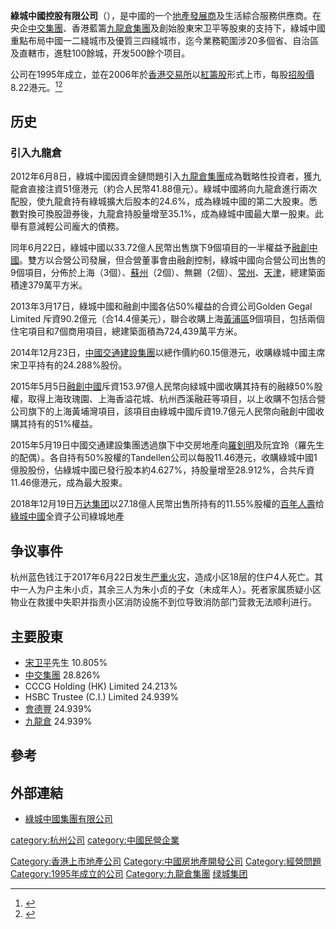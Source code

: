 {{Infobox_Company |
  company_name_zh = 綠城中國控股有限公司 |
  company_name = 綠城中國控股有限公司 |
  company_logo = [[file:greentownchina.png|file:greentownchina.png]] |
  company_type = [[民營企業|民營企業]] |
  foundation = 1995年 |
  location =[[中國|中國]][[浙江|浙江]][[杭州|杭州]]|
  industry = [[房地產|房地產]]|
  chairman0 = 宋卫平 |
  CEO = 壽柏年（常務副主席）|
  GM = 郭佳峰、曹舟南 |
  sales =  |
  profit =  |
  asset = |
  market_value = |
  num_employees = |
  revenue = |
  products = |
  homepage = [http://www.chinagreentown.com 綠城中國集團有限公司]
}}

'''綠城中國控股有限公司'''（{{hkex|3900}}），是中國的一个[[地產發展商|地產發展商]]及生活綜合服務供應商。在央企[[中交集團|中交集團]]、香港藍籌[[九龍倉集團|九龍倉集團]]及創始股東宋卫平等股東的支持下，綠城中國重點布局中國一二綫城市及優質三四綫城市，迄今業務範圍涉20多個省、自治區及直轄市，進駐100餘城，开发500餘个项目。

公司在1995年成立，並在2006年於[[香港交易所|香港交易所]]以[[紅籌股|紅籌股]]形式上市，每股[[IPO|招股價]]8.22港元。<ref>{{Cite web |url=http://news.hz.soufun.com/2006-07-13/754681.htm |title=绿城中国控股有限公司在香港联交所主板成功上市 |accessdate=2010-04-02 |archive-date=2008-03-11 |archive-url=https://web.archive.org/web/20080311033622/http://news.hz.soufun.com/2006-07-13/754681.htm |dead-url=yes }}</ref><ref>{{Cite web |url=http://finance.people.com.cn/BIG5/1041/4603245.html |title=紅籌股綠城中國上市三部曲 低價招股急急上市 |accessdate=2010-04-02 |archive-date=2009-11-10 |archive-url=https://web.archive.org/web/20091110174121/http://finance.people.com.cn/BIG5/1041/4603245.html |dead-url=no }}</ref>

==历史==
{{incomplete|章节|time=2018-03-19}}
===引入九龍倉===
2012年6月8日，綠城中國因資金鏈問題引入[[九龍倉集團|九龍倉集團]]成為戰略性投資者，獲九龍倉直接注資51億港元（約合人民幣41.88億元）。綠城中國將向九龍倉進行兩次配股，使九龍倉持有綠城擴大后股本的24.6%，成為綠城中國的第二大股東。悉數對換可換股證券後，九龍倉持股量增至35.1%，成為綠城中國最大單一股東。此舉有意減輕公司龐大的債務。

同年6月22日，綠城中國以33.72億人民幣出售旗下9個項目的一半權益予[[融創中國|融創中國]]。雙方以合營公司發展，但合營董事會由融創控制，綠城中國向合營公司出售的9個項目，分佈於上海（3個）、[[蘇州|蘇州]]（2個）、無錫（2個）、[[常州|常州]]、[[天津|天津]]，總建築面積達379萬平方米。

2013年3月17日，綠城中國和融創中國各佔50%權益的合資公司Golden Gegal Limited 斥資90.2億元（合14.4億美元），聯合收購上海[[黃浦區|黃浦區]]9個項目，包括兩個住宅項目和7個商用項目，總建築面積為724,439萬平方米。

2014年12月23日，[[中國交通建設集團|中國交通建設集團]]以總作價約60.15億港元，收購綠城中國主席宋卫平持有的24.288%股份。

2015年5月5日[[融創中國|融創中國]]斥資153.97億人民幤向緑城中國收購其持有的融綠50%股權，取得上海玫瑰園、上海香溢花城、杭州西溪融莊等項目，以上收購不包括合營公司旗下的上海黃埔灣項目，該項目由綠城中國斥資19.7億元人民幣向融創中國收購其持有的51%權益。

2015年5月19日中國交通建設集團透過旗下中交房地產向[[羅釗明|羅釗明]]及阮宜玲（羅先生的配偶）。各自持有50%股權的Tandellen公司以每股11.46港元，收購綠城中國1億股股份，佔綠城中國已發行股本約4.627%，持股量增至28.912%，合共斥資11.46億港元，成為最大股東。

2018年12月19日[[万达集团|万达集团]]以27.18億人民幣出售所持有的11.55%股權的[[百年人壽|百年人壽]]给[[綠城中國|綠城中國]]全資子公司綠城地產

==争议事件==
杭州蓝色钱江于2017年6月22日发生[[杭州蓝色钱江纵火案|严重火灾]]，造成小区18层的住户4人死亡。其中一人为户主朱小贞，其余三人为朱小贞的子女（未成年人）。死者家属质疑小区物业在救援中失职并指责小区消防设施不到位导致消防部门营救无法顺利进行。

==主要股東==
*[[宋卫平_(1957年)|宋卫平]]先生  10.805%
*[[中交集團|中交集團]]  28.826%  
*CCCG Holding (HK) Limited  24.213%  
*HSBC Trustee (C.I.) Limited  24.939% 
*[[會德豐|會德豐]] 24.939% 
*[[九龍倉|九龍倉]] 24.939%

== 參考 ==
{{reflist}}

== 外部連結 ==
*[http://www.chinagreentown.com 綠城中國集團有限公司] {{Wayback|url=http://www.chinagreentown.com/ |date=20200729051259 }}

{{中國大陸房地產公司}}

[[category:杭州公司|category:杭州公司]]
[[category:中國民營企業|category:中國民營企業]]
[[Category:香港上市地產公司|Category:香港上市地產公司]]
[[Category:中國房地產開發公司|Category:中國房地產開發公司]]
[[Category:經營問題|Category:經營問題]]
[[Category:1995年成立的公司|Category:1995年成立的公司]]
[[Category:九龍倉集團|Category:九龍倉集團]]
[[Category:绿城集团|]]